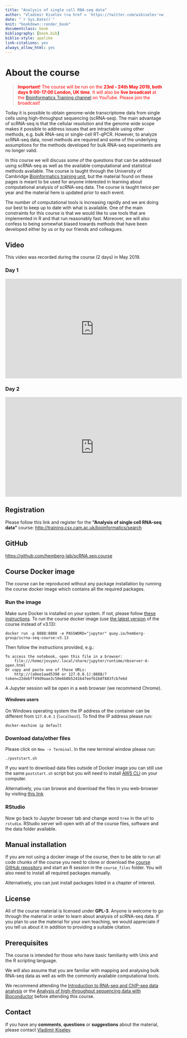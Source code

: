 ```yaml
--- 
title: "Analysis of single cell RNA-seq data"
author: "Vladimir Kiselev (<a href = 'https://twitter.com/wikiselev'>wikiselev</a>), Tallulah Andrews (<a href = 'https://twitter.com/talandrews'>talandrews</a>), Jennifer Westoby (<a href = 'https://twitter.com/Jenni_Westoby'>Jenni_Westoby</a>), Davis McCarthy (<a href = 'https://twitter.com/davisjmcc'>davisjmcc</a>), Maren Büttner (<a href = 'https://twitter.com/marenbuettner'>marenbuettner</a>), Jimmy Lee (<a href = 'https://twitter.com/THJimmyLee'>THJimmyLee</a>), Krzysztof Polanski, Sebastian Y. Müller, Elo Madissoon, Stephane Ballereau, Maria Do Nascimento Lopes Primo, Rocio Martinez Nunez and Martin Hemberg (<a href = 'https://twitter.com/m_hemberg'>m_hemberg</a>)"
date: "`r Sys.Date()`"
knit: "bookdown::render_book"
documentclass: book
bibliography: [book.bib]
biblio-style: apalike
link-citations: yes
always_allow_html: yes
---
```


# About the course

> <span style="color:red">__Important!__ The course will be run on the __23rd - 24th May 2019, both days 9:00-17:00 London, UK time__. It will also be __live broadcast__ at the [Bioinformatics Training channel](https://www.youtube.com/channel/UCsc6r6UKxb2qRcDQPix2L5A) on YouTube. Please join the broadcast!</span>

Today it is possible to obtain genome-wide transcriptome data from single cells using high-throughput sequencing (scRNA-seq). The main advantage of scRNA-seq is that the cellular resolution and the genome wide scope makes it possible to address issues that are intractable using other methods, e.g. bulk RNA-seq or single-cell RT-qPCR. However, to analyze scRNA-seq data, novel methods are required and some of the underlying assumptions for the methods developed for bulk RNA-seq experiments are no longer valid.

In this course we will discuss some of the questions that can be addressed using scRNA-seq as well as the available computational and statistical methods available. The course is taught through the University of Cambridge <a href="http://training.csx.cam.ac.uk/bioinformatics/" target="blank">Bioinformatics training unit</a>, but the material found on these pages is meant to be used for anyone interested in learning about computational analysis of scRNA-seq data. The course is taught twice per year and the material here is updated prior to each event.

The number of computational tools is increasing rapidly and we are doing our best to keep up to date with what is available. One of the main constraints for this course is that we would like to use tools that are implemented in R and that run reasonably fast. Moreover, we will also confess to being somewhat biased towards methods that have been developed either by us or by our friends and colleagues. 

## Video

This video was recorded during the course (2 days) in May 2019.

### Day 1

<iframe width="560" height="315" src="https://www.youtube.com/embed/thHgPqQpkE4" frameborder="0" allow="accelerometer; autoplay; encrypted-media; gyroscope; picture-in-picture" allowfullscreen></iframe>

### Day 2

<iframe width="560" height="315" src="https://www.youtube.com/embed/7dQ_pleDO2Y" frameborder="0" allow="accelerometer; autoplay; encrypted-media; gyroscope; picture-in-picture" allowfullscreen></iframe>

## Registration  

Please follow this link and register for the __"Analysis of single cell RNA-seq data"__ course:
<a href="http://training.csx.cam.ac.uk/bioinformatics/search" target="blank">http://training.csx.cam.ac.uk/bioinformatics/search</a>

## GitHub
<a href="https://github.com/hemberg-lab/scRNA.seq.course" target="blank">https://github.com/hemberg-lab/scRNA.seq.course</a>

## Course Docker image

The course can be reproduced without any package installation by running the course docker image which contains all the required packages.

### Run the image
Make sure Docker is installed on your system. If not, please follow [these instructions](https://docs.docker.com/engine/installation/). To run the course docker image (use [the latest version](https://quay.io/repository/hemberg-group/scrna-seq-course?tab=tags) of the course instead of v3.13):

```
docker run -p 8888:8888 -e PASSWORD="jupyter" quay.io/hemberg-group/scrna-seq-course:v3.13
```

Then follow the instructions provided, e.g.:
```
To access the notebook, open this file in a browser:
    file:///home/jovyan/.local/share/jupyter/runtime/nbserver-6-open.html
Or copy and paste one of these URLs:
    http://(a9ee1aad5398 or 127.0.0.1):8888/?token=22debff49d9aae3c50e6b0b5241b47eefb1b8f883fcb7e6d
```

A Jupyter session will be open in a web browser (we recommend Chrome).

#### Windows users

On Windows operating system the IP address of the container can be different from `127.0.0.1` (`localhost`). To find the IP address please run:
```
docker-machine ip default
```

### Download data/other files

Please click on `New -> Terminal`. In the new terminal window please run:
```
./poststart.sh
```

If you want to download data files outside of Docker image you can still use the same `poststart.sh` script but you will need to install [AWS CLI](https://docs.aws.amazon.com/cli/latest/userguide/install-bundle.html) on your computer.

Alternatively, you can browse and download the files in you web-browser by visiting [this link](https://scrnaseq-course.cog.sanger.ac.uk/index.html?prefix=data/)

### RStudio

Now go back to Jupyter browser tab and change word `tree` in the url to `rstudio`. RStudio server will open with all of the course files, software and the data folder available.

## Manual installation

If you are not using a docker image of the course, then to be able to run all code chunks of the course you need to clone or download the [course GitHub repository](https://github.com/hemberg-lab/scRNA.seq.course) and start an R session in the `course_files` folder. You will also need to install all required packages manually.

Alternatively, you can just install packages listed in a chapter of interest.

## License
All of the course material is licensed under <b>GPL-3</b>. Anyone is welcome to go through the material in order to learn about analysis of scRNA-seq data. If you plan to use the material for your own teaching, we would appreciate if you tell us about it in addition to providing a suitable citation.

## Prerequisites

The course is intended for those who have basic familiarity with Unix and the R scripting language.

We will also assume that you are familiar with mapping and analysing bulk RNA-seq data as well as with the commonly available computational tools.

We recommend attending the [Introduction to RNA-seq and ChIP-seq data analysis](http://training.csx.cam.ac.uk/bioinformatics/search) or the [Analysis of high-throughput sequencing data with Bioconductor](http://training.csx.cam.ac.uk/bioinformatics/search) before attending this course.

## Contact

If you have any __comments__, __questions__ or __suggestions__ about the material, please contact <a href="mailto:vladimir.yu.kiselev@gmail.com">Vladimir Kiselev</a>.
